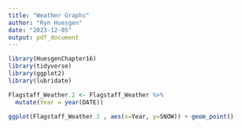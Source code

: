 ---
title: "Weather Graphs"
author: "Ryn Huesgen"
date: "2023-12-05"
output: pdf_document
---

```{r, include=FALSE, message=FALSE}
library(HuesgenChapter16)
library(tidyverse)
library(ggplot2)
library(lubridate)
```


```{r}
Flagstaff_Weather.2 <- Flagstaff_Weather %>%
  mutate(Year = year(DATE))

ggplot(Flagstaff_Weather.2 , aes(x=Year, y=SNOW)) + geom_point()

```




